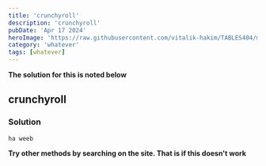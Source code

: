 ---
title: 'crunchyroll'
description: 'crunchyroll'
pubDate: 'Apr 17 2024'
heroImage: 'https://raw.githubusercontent.com/vitalik-hakim/TABLES404/main/error_b/misc.png'
category: 'whatever'
tags: [whatever]
---

**The solution for this is noted below**

## crunchyroll

### Solution

```whatever
ha weeb
```
**Try other methods by searching on the site. That is if this doesn't work**
